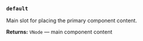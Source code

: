 ### `default`

Main slot for placing the primary component content.

**Returns:** `VNode` — main component content
